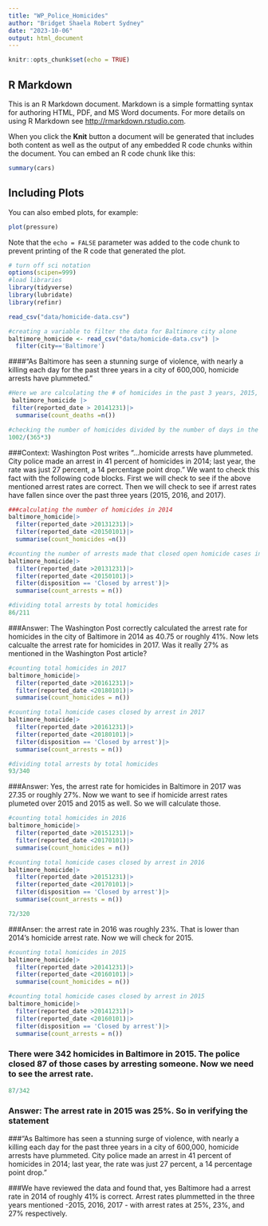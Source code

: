 ```yaml
---
title: "WP_Police_Homicides"
author: "Bridget Shaela Robert Sydney"
date: "2023-10-06"
output: html_document
---
```


```r
knitr::opts_chunk$set(echo = TRUE)
```

## R Markdown

This is an R Markdown document. Markdown is a simple formatting syntax for authoring HTML, PDF, and MS Word documents. For more details on using R Markdown see <http://rmarkdown.rstudio.com>.

When you click the **Knit** button a document will be generated that includes both content as well as the output of any embedded R code chunks within the document. You can embed an R code chunk like this:

```r
summary(cars)
```

## Including Plots

You can also embed plots, for example:

```r
plot(pressure)
```

Note that the `echo = FALSE` parameter was added to the code chunk to prevent printing of the R code that generated the plot.
```r
# turn off sci notation
options(scipen=999)
#load libraries
library(tidyverse)
library(lubridate)
library(refinr)

```


```r
read_csv("data/homicide-data.csv")

```


```r
#creating a variable to filter the data for Baltimore city alone
baltimore_homicide <- read_csv("data/homicide-data.csv") |>
  filter(city=='Baltimore')

```
####"As Baltimore has seen a stunning surge of violence, with nearly a killing each day for the past three years in a city of 600,000, homicide arrests have plummeted."
```r
#Here we are calculating the # of homicides in the past 3 years, 2015, 2016, and 2017 to assess the previous statement.
 baltimore_homicide |>
 filter(reported_date > 20141231)|>
  summarise(count_deaths =n())

```
```r
#checking the number of homicides divided by the number of days in the past 3 years. 
1002/(365*3)

```
###Context: Washington Post writes "...homicide arrests have plummeted. City police made an arrest in 41 percent of homicides in 2014; last year, the rate was just 27 percent, a 14 percentage point drop." We want to check this fact with the following code blocks. First we will check to see if the above mentioned arrest rates are correct. Then we will check to see if arrest rates have fallen since over the past three years (2015, 2016, and 2017). 

```r
###calculating the number of homicides in 2014
baltimore_homicide|>
  filter(reported_date >20131231)|>
  filter(reported_date <20150101)|>
  summarise(count_homicides =n())

```

```r
#counting the number of arrests made that closed open homicide cases in 2014. 
baltimore_homicide|>
  filter(reported_date >20131231)|>
  filter(reported_date <20150101)|>
  filter(disposition == 'Closed by arrest')|>
  summarise(count_arrests = n())
```
```r
#dividing total arrests by total homicides
86/211

```
###Answer: The Washington Post correctly calculated the arrest rate for homicides in the city of Baltimore in 2014 as 40.75 or roughly 41%. Now lets calcualte the arrest rate for homicides in 2017. Was it really 27% as mentioned in the Washington Post article? 

```r
#counting total homicides in 2017
baltimore_homicide|>
  filter(reported_date >20161231)|>
  filter(reported_date <20180101)|>
  summarise(count_homicides = n())

```


```r
#counting total homicide cases closed by arrest in 2017
baltimore_homicide|>
  filter(reported_date >20161231)|>
  filter(reported_date <20180101)|>
  filter(disposition == 'Closed by arrest')|>
  summarise(count_arrests = n())
```

```r
#dividing total arrests by total homicides
93/340
```
###Answer: Yes, the arrest rate for homicides in Baltimore in 2017 was 27.35 or roughly 27%. Now we want to see if homicide arrest rates plumeted over 2015 and 2015 as well. So we will calculate those. 


```r
#counting total homicides in 2016
baltimore_homicide|>
  filter(reported_date >20151231)|>
  filter(reported_date <20170101)|>
  summarise(count_homicides = n())
```


```r
#counting total homicide cases closed by arrest in 2016
baltimore_homicide|>
  filter(reported_date >20151231)|>
  filter(reported_date <20170101)|>
  filter(disposition == 'Closed by arrest')|>
  summarise(count_arrests = n())
```
```r
72/320
```

###Anser: the arrest rate in 2016 was roughly 23%. That is lower than 2014's homicide arrest rate. Now we will check for 2015. 

```r
#counting total homicides in 2015
baltimore_homicide|>
  filter(reported_date >20141231)|>
  filter(reported_date <20160101)|>
  summarise(count_homicides = n())
```
```r
#counting total homicide cases closed by arrest in 2015
baltimore_homicide|>
  filter(reported_date >20141231)|>
  filter(reported_date <20160101)|>
  filter(disposition == 'Closed by arrest')|>
  summarise(count_arrests = n())
```
### There were 342 homicides in Baltimore in 2015. The police closed 87 of those cases by arresting someone. Now we need to see the arrest rate. 
```r
87/342

```
### Answer: The arrest rate in 2015 was 25%. So in verifying the statement 

###"As Baltimore has seen a stunning surge of violence, with nearly a killing each day for the past three years in a city of 600,000, homicide arrests have plummeted. City police made an arrest in 41 percent of homicides in 2014; last year, the rate was just 27 percent, a 14 percentage point drop."

###We have reviewed the data and found that, yes Baltimore had a arrest rate in 2014 of roughly 41% is correct. Arrest rates plummetted in the three years mentioned -2015, 2016, 2017 - with arrest rates at 25%, 23%, and 27% respectively. 





